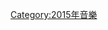 {{year by category
|m=2
|c=0
|d=1
|y=5
|cat=音樂獎項
|sortkey=音樂獎項
|parent=音樂獎項
|subcat=2015年獎項
}}

[[Category:2015年音樂|Category:2015年音樂]]